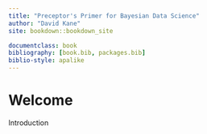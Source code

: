 ```yaml
---
title: "Preceptor's Primer for Bayesian Data Science"
author: "David Kane"
site: bookdown::bookdown_site

documentclass: book
bibliography: [book.bib, packages.bib]
biblio-style: apalike
---
```


# Welcome {-}


Introduction
